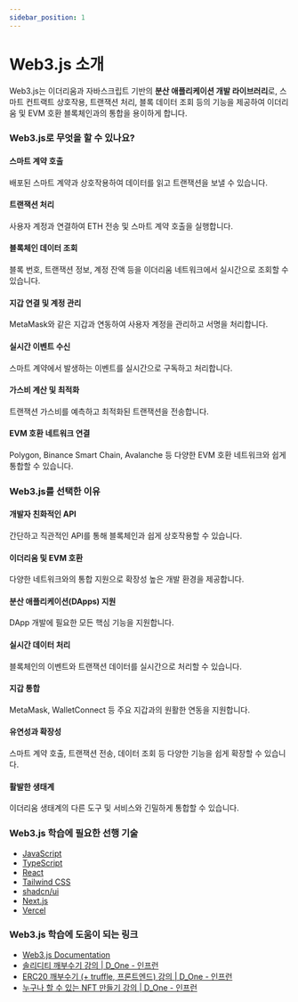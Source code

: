 ```yaml
---
sidebar_position: 1
---
```


# Web3.js 소개

Web3.js는 이더리움과 자바스크립트 기반의 **분산 애플리케이션 개발 라이브러리**로, 스마트 컨트랙트 상호작용, 트랜잭션 처리, 블록 데이터 조회 등의 기능을 제공하여 이더리움 및 EVM 호환 블록체인과의 통합을 용이하게 합니다.

### Web3.js로 무엇을 할 수 있나요?

#### 스마트 계약 호출

배포된 스마트 계약과 상호작용하여 데이터를 읽고 트랜잭션을 보낼 수 있습니다.

#### 트랜잭션 처리

사용자 계정과 연결하여 ETH 전송 및 스마트 계약 호출을 실행합니다.

#### 블록체인 데이터 조회

블록 번호, 트랜잭션 정보, 계정 잔액 등을 이더리움 네트워크에서 실시간으로 조회할 수 있습니다.

#### 지갑 연결 및 계정 관리

MetaMask와 같은 지갑과 연동하여 사용자 계정을 관리하고 서명을 처리합니다.

#### 실시간 이벤트 수신

스마트 계약에서 발생하는 이벤트를 실시간으로 구독하고 처리합니다.

#### 가스비 계산 및 최적화

트랜잭션 가스비를 예측하고 최적화된 트랜잭션을 전송합니다.

#### EVM 호환 네트워크 연결

Polygon, Binance Smart Chain, Avalanche 등 다양한 EVM 호환 네트워크와 쉽게 통합할 수 있습니다.

### Web3.js를 선택한 이유

#### 개발자 친화적인 API

간단하고 직관적인 API를 통해 블록체인과 쉽게 상호작용할 수 있습니다.

#### 이더리움 및 EVM 호환

다양한 네트워크와의 통합 지원으로 확장성 높은 개발 환경을 제공합니다.

#### 분산 애플리케이션(DApps) 지원

DApp 개발에 필요한 모든 핵심 기능을 지원합니다.

#### 실시간 데이터 처리

블록체인의 이벤트와 트랜잭션 데이터를 실시간으로 처리할 수 있습니다.

#### 지갑 통합

MetaMask, WalletConnect 등 주요 지갑과의 원활한 연동을 지원합니다.

#### 유연성과 확장성

스마트 계약 호출, 트랜잭션 전송, 데이터 조회 등 다양한 기능을 쉽게 확장할 수 있습니다.

#### 활발한 생태계

이더리움 생태계의 다른 도구 및 서비스와 긴밀하게 통합할 수 있습니다.

### Web3.js 학습에 필요한 선행 기술

- [JavaScript](./../javascript)
- [TypeScript](./../typescript)
- [React](./../react)
- [Tailwind CSS](./../tailwindcss)
- [shadcn/ui](./../shadcn-ui)
- [Next.js](./../nextjs)
- [Vercel](./../vercel)

### Web3.js 학습에 도움이 되는 링크

- [Web3.js Documentation](https://docs.web3js.org/)
- [솔리디티 깨부수기 강의 | D_One - 인프런](https://www.inflearn.com/course/%EC%86%94%EB%A6%AC%EB%94%94%ED%8B%B0-%EC%8A%A4%EB%A7%88%ED%8A%B8-%EC%BB%A8%ED%8A%B8%EB%9E%99)
- [ERC20 깨부수기 (+ truffle, 프론트엔드) 강의 | D_One - 인프런](https://www.inflearn.com/course/%EC%86%94%EB%A6%AC%EB%94%94%ED%8B%B0-%EA%B9%A8%EB%B6%80%EC%88%98%EA%B8%B0-2)
- [누구나 할 수 있는 NFT 만들기 강의 | D_One - 인프런](https://www.inflearn.com/course/%EB%88%84%EA%B5%AC%EB%82%98-nft-%EB%A7%8C%EB%93%A4%EA%B8%B0)
